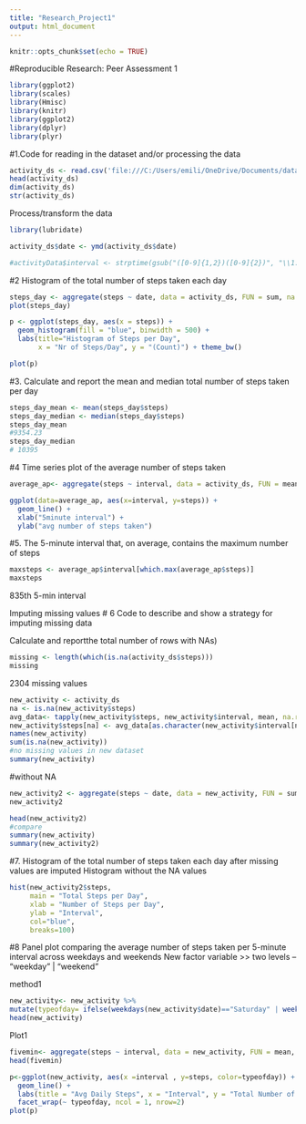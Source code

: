 ---
title: "Research_Project1"
output: html_document
---

```{r setup, include=FALSE}
knitr::opts_chunk$set(echo = TRUE)
```

#Reproducible Research: Peer Assessment 1
```{r}
library(ggplot2)
library(scales)
library(Hmisc)
library(knitr)
library(ggplot2)
library(dplyr)
library(plyr)
```




#1.Code for reading in the dataset and/or processing the data
```{r}
activity_ds <- read.csv('file:///C:/Users/emili/OneDrive/Documents/datacience specialization/Rep research/repdata_Fdata_Factivity/activity.csv')
head(activity_ds)
dim(activity_ds)
str(activity_ds)
```

Process/transform the data 
```{r}
library(lubridate)

activity_ds$date <- ymd(activity_ds$date)

#activityData$interval <- strptime(gsub("([0-9]{1,2})([0-9]{2})", "\\1:\\2", activityData$interval), format='%H:%M')
```


#2 Histogram of the total number of steps taken each day
```{r}
steps_day <- aggregate(steps ~ date, data = activity_ds, FUN = sum, na.rm = TRUE)
plot(steps_day)
```


```{r, echo=TRUE}
p <- ggplot(steps_day, aes(x = steps)) + 
  geom_histogram(fill = "blue", binwidth = 500) + 
  labs(title="Histogram of Steps per Day", 
       x = "Nr of Steps/Day", y = "(Count)") + theme_bw()
```
```{r, echo=TRUE}
plot(p)
```




#3. Calculate and report the mean and median total number of steps taken per day
```{r}
steps_day_mean <- mean(steps_day$steps)
steps_day_median <- median(steps_day$steps)
steps_day_mean
#9354.23
steps_day_median
# 10395
```



#4 Time series plot of the average number of steps taken

```{r}
average_ap<- aggregate(steps ~ interval, data = activity_ds, FUN = mean, na.rm = TRUE)

```

```{r}
ggplot(data=average_ap, aes(x=interval, y=steps)) +
  geom_line() +
  xlab("5minute interval") +
  ylab("avg number of steps taken") 
```



#5. The 5-minute interval that, on average, contains the maximum number of steps

```{r}
maxsteps <- average_ap$interval[which.max(average_ap$steps)]
maxsteps
```


835th 5-min interval


Imputing missing values
# 6 Code to describe and show a strategy for imputing missing data

Calculate and reportthe total number of rows with NAs)

```{r}
missing <- length(which(is.na(activity_ds$steps)))
missing
```

2304 missing values


```{r}
new_activity <- activity_ds
na <- is.na(new_activity$steps)
avg_data<- tapply(new_activity$steps, new_activity$interval, mean, na.rm=TRUE, simplify = TRUE)
new_activity$steps[na] <- avg_data[as.character(new_activity$interval[na])]
names(new_activity)
sum(is.na(new_activity))
#no missing values in new dataset
summary(new_activity)
```



#without NA
```{r}
new_activity2 <- aggregate(steps ~ date, data = new_activity, FUN = sum, na.rm = TRUE)
new_activity2
```



```{r}
head(new_activity2)
#compare
summary(new_activity)
summary(new_activity2)
```



#7. Histogram of the total number of steps taken each day after missing values are imputed
Histogram without the NA values
```{r}
hist(new_activity2$steps, 
     main = "Total Steps per Day", 
     xlab = "Number of Steps per Day", 
     ylab = "Interval",
     col="blue",
     breaks=100)
```



#8 Panel plot comparing the average number of steps taken per 5-minute interval across weekdays and weekends
New factor variable >> two levels – “weekday” | “weekend” 

method1
```{r}
new_activity<- new_activity %>%
mutate(typeofday= ifelse(weekdays(new_activity$date)=="Saturday" | weekdays(new_activity$date)=="Sunday", "Weekend", "Weekday"))
head(new_activity)

```


Plot1
```{r}
fivemin<- aggregate(steps ~ interval, data = new_activity, FUN = mean, na.rm = TRUE)
head(fivemin)
```



```{r}
p<-ggplot(new_activity, aes(x =interval , y=steps, color=typeofday)) +
  geom_line() +
  labs(title = "Avg Daily Steps", x = "Interval", y = "Total Number of Steps") +
  facet_wrap(~ typeofday, ncol = 1, nrow=2)
plot(p)
```




